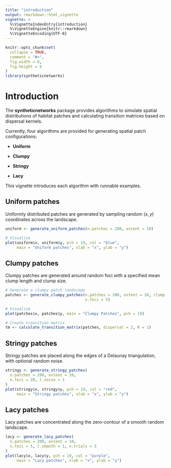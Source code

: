 ```yaml
---
title: "introduction"
output: rmarkdown::html_vignette
vignette: >
  %\VignetteIndexEntry{introduction}
  %\VignetteEngine{knitr::rmarkdown}
  %\VignetteEncoding{UTF-8}
---
```


```r
knitr::opts_chunk$set(
  collapse = TRUE,
  comment = "#>",
  fig.width = 6,
  fig.height = 6
)
library(syntheticnetworks)
```

# Introduction

The **syntheticnetworks** package provides algorithms to simulate spatial
distributions of habitat patches and calculating transition matrices based on
dispersal kernels.

Currently, four algorithms are provided for generating spatial patch
configurations:

* **Uniform**

* **Clumpy**

* **Stringy**

* **Lacy**

This vignette introduces each algorithm with runnable examples.

## Uniform patches

Uniformly distributed patches are generated by sampling random $(x, y)$
coordinates across the landscape.

```r

uniform <- generate_uniform_patches(n.patches = 200, extent = 10)

# Visualise
plot(uniform$x, uniform$y, pch = 19, col = "blue",
     main = "Uniform patches", xlab = "x", ylab = "y")

```

## Clumpy patches

Clumpy patches are generated around random foci with a specified mean clump
length and clump size.

```r

# Generate a clumpy patch landscape
patches <- generate_clumpy_patches(n.patches = 200, extent = 10, clump_length = 1,
                                   n.foci = 5)

# Visualise
plot(patches$x, patches$y, main = "Clumpy Patches", pch = 19)

# Create transition matrix
tm <- calculate_transition_matrix(patches, dispersal = 2, R = 1)
```

## Stringy patches

Stringy patches are placed along the edges of a Delaunay triangulation, with
optional random noise.

```r
stringy <- generate_stringy_patches(
  n.patches = 200, extent = 10,
  n.foci = 20, l.noise = 1
)
plot(stringy$x, stringy$y, pch = 19, col = "red",
     main = "Stringy patches", xlab = "x", ylab = "y")
```

## Lacy patches 

Lacy patches are concentrated along the zero-contour of a smooth random
landscape.

```r
lacy <- generate_lacy_patches(
  n.patches = 200, extent = 10,
  n.foci = 5, l.smooth = 1, n.trials = 3
)
plot(lacy$x, lacy$y, pch = 19, col = "purple",
     main = "Lacy patches", xlab = "x", ylab = "y")
```
